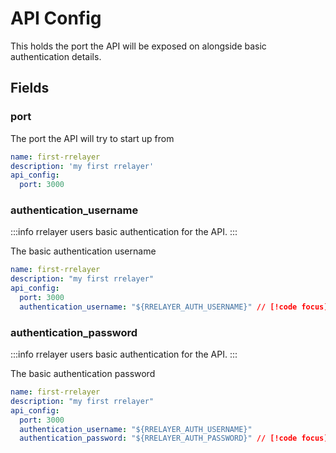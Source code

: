 # API Config

This holds the port the API will be exposed on alongside basic authentication details.

## Fields

### port

The port the API will try to start up from

```yaml [rrelayer.yaml]
name: first-rrelayer
description: 'my first rrelayer'
api_config:
  port: 3000
```

### authentication_username

:::info
rrelayer users basic authentication for the API.
:::

The basic authentication username

```yaml [rrelayer.yaml]
name: first-rrelayer
description: "my first rrelayer"
api_config:
  port: 3000
  authentication_username: "${RRELAYER_AUTH_USERNAME}" // [!code focus]
```

### authentication_password

:::info
rrelayer users basic authentication for the API.
:::

The basic authentication password

```yaml [rrelayer.yaml]
name: first-rrelayer
description: "my first rrelayer"
api_config:
  port: 3000
  authentication_username: "${RRELAYER_AUTH_USERNAME}"
  authentication_password: "${RRELAYER_AUTH_PASSWORD}" // [!code focus]
```
